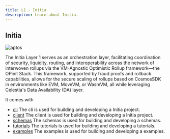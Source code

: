 ```yaml
---
title: L1 - Initia
description: Learn about Initia.
---
```


## Initia

![aptos](https://pbs.twimg.com/profile_banners/1604741451404873729/1712318871/1500x500)

The Initia Layer 1 serves as an orchestration layer, facilitating coordination of security, liquidity, routing, and interoperability across the network of interwoven rollups via the VM-Agnostic Optimistic Rollup framework—the OPinit Stack. This framework, supported by fraud proofs and rollback capabilities, allows for the secure scaling of rollups based on CosmosSDK in environments like EVM, MoveVM, or WasmVM, all while leveraging Celestia's Data Availability (DA) layer.

It comes with

- [cli](/initia/cli) The cli is used for building and developing a Initia project.
- [client](/initia/client) The client is used for building and developing a Initia project.
- [schemas](/initia/schemas) The schemas is used for building and developing a schemas.
- [tutorials](/initia/tutorials) The tutorials is used for building and developing a tutorials.
- [examples](/initia/examples) The examples is used for building and developing a examples.
